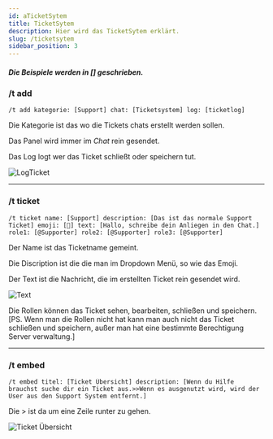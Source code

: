 ```yaml
---
id: aTicketSytem
title: TicketSytem
description: Hier wird das TicketSytem erklärt.
slug: /ticketsytem
sidebar_position: 3
---
```



<h5> Die Beispiele werden in [] geschrieben.</h5>

### /t add

```
/t add kategorie: [Support] chat: [Ticketsystem] log: [ticketlog]
```

Die Kategorie ist das wo die Tickets chats erstellt werden sollen.

Das Panel wird immer im *Chat* rein gesendet.

Das Log logt wer das Ticket schließt oder speichern tut.

![LogTicket](../static/img/Ticketslog.jpg)
________________________

### /t ticket

```
/t ticket name: [Support] description: [Das ist das normale Support Ticket] emoji: [📃] text: [Hallo, schreibe dein Anliegen in den Chat.] role1: [@Supporter] role2: [@Supporter] role3: [@Supporter]
```

Der Name ist das Ticketname gemeint.

Die Discription ist die die man im Dropdown Menü, so wie das Emoji. 

Der Text ist die Nachricht, die im erstellten Ticket rein gesendet wird.

![Text](../static/img/Tickets.jpg)

Die Rollen können das Ticket sehen, bearbeiten, schließen und speichern. 
[PS. Wenn man die Rollen nicht hat kann man auch nicht das Ticket schließen und speichern, außer man hat eine bestimmte Berechtigung Server verwaltung.]


________________________

### /t embed

```
/t embed titel: [Ticket Übersicht] description: [Wenn du Hilfe brauchst suche dir ein Ticket aus.>>Wenn es ausgenutzt wird, wird der User aus den Support System entfernt.]
```

Die > ist da um eine Zeile runter zu gehen. 

![Ticket Übersicht](../static/img/ticket_übersicht.png) 
